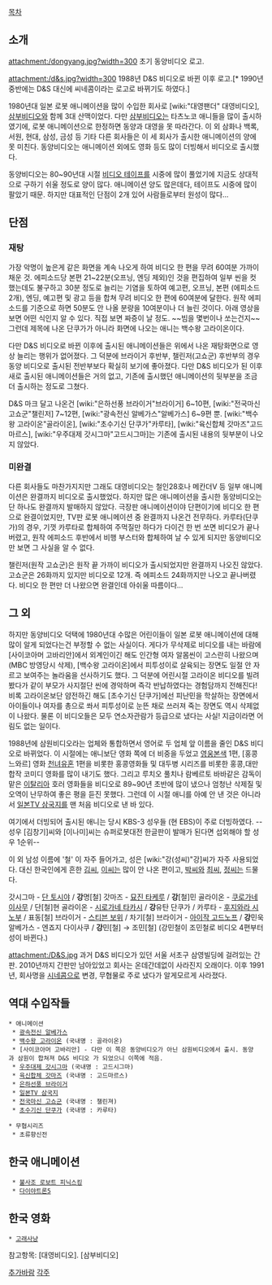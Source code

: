 [[목차]]
== 소개 ==
attachment:/dongyang.jpg?width=300
초기 동양비디오 로고.

attachment:/d&s.jpg?width=300
1988년 D&S 비디오로 바뀐 이후 로고.[* 1990년 중반에는 D&S 대신에 씨네콤이라는 로고로 바뀌기도 하였다.]

1980년대 일본 로봇 애니메이션을 많이 수입한 회사로 [wiki:"대영팬더" 대영비디오], [[삼부비디오]]와 함께 3대 산맥이었다. 다만 [[삼부비디오]]는 타츠노코 애니들을 많이 출시하였기에, 로봇 애니메이션으로 한정하면 동양과 대영을 못 따라간다. 이 외 삼화나 백록, 서원, 현대, 삼성, 금성 등 기타 다른 회사들은 이 세 회사가 출시한 애니메이션의 양에 못 미친다. 동양비디오는 애니메이션 외에도 영화 등도 많이 더빙해서 비디오로 출시했다. 

동양비디오는 80~90년대 시절 [[비디오 테이프]]를 시중에 많이 풀었기에 지금도 상대적으로 구하기 쉬울 정도로 양이 많다. 애니메이션 양도 많은데다, 테이프도 시중에 많이 팔았기 때문. 하지만 대표적인 단점이 2개 있어 사람들로부터 원성이 많다…

== 단점 ==
=== 재탕 ===
가장 악명이 높은게 같은 화면을 계속 나오게 하여 비디오 한 편을 무려 60여분 가까이 채운 것. 에피소드당 본편 21~22분(오프닝, 엔딩 제외)인 것을 편집하여 일부 씬을 컷 했는데도 불구하고 30분 정도로 늘리는 기염을 토하여 예고편, 오프닝, 본편 (에피소드 2개), 엔딩, 예고편 및 광고 등을 합쳐 무려 비디오 한 편에 60여분에 달한다. 원작 에피소드를 기준으로 하면 50분도 안 나올 분량을 10여분이나 더 늘린 것이다. {{{#0040ff '''그 덕분에 매니아들의 원성이 대단히 크다.'''}}} 아래 영상을 보면 어떤 식인지 알 수 있다.
{{{#!html
<iframe width="640" height="480" src="http://serviceapi.nmv.naver.com/flash/convertIframeTag.nhn?vid=2E4675A068F9757F44E2E77B8BF50C066627&outKey=V123d10c4c043a2a827e91fd1c84265e0b4d36dae4220a2ca2c511fd1c84265e0b4d3" frameborder="no" scrolling="no"></iframe>
}}}
직접 보면 짜증이 날 정도. ~~빔을 몇번이나 쏘는건지~~ 그런데 제목에 나온 단쿠가가 아니라 화면에 나오는 애니는 백수왕 고라이온이다.

다만 D&S 비디오로 바뀐 이후에 출시된 애니메이션들은 위에서 나온 재탕화면으로 영상 늘리는 행위가 없어졌다. 그 덕분에 브라이거 후반부, 챌린저(고쇼군) 후반부의 경우 동양 비디오로 출시된 전반부보다 확실히 보기에 좋아졌다. 다만 D&S 비디오가 된 이후 새로 출시된 애니메이션들은 거의 없고, 기존에 출시했던 애니메이션의 뒷부분을 조금 더 출시하는 정도로 그쳤다.

D&S 마크 달고 나온건 [wiki:"은하선풍 브라이거"브라이거] 6~10편, [wiki:"전국마신 고쇼군"챌린저] 7~12편, [wiki:"광속전신 알베가스"알베가스] 6~9편 뿐. [wiki:"백수왕 고라이온"골라이온], [wiki:"초수기신 단쿠가"카루타], [wiki:"육신합체 갓마즈"고드마르스], [wiki:"우주대제 갓시그마"고드시그마]는 기존에 출시된 내용의 뒷부분이 나오지 않았다.

=== 미완결 ===
다른 회사들도 마찬가지지만 그래도 대영비디오는 철인28호나 메칸더V 등 일부 애니메이션은 완결까지 비디오로 출시했었다. 하지만 많은 애니메이션을 출시한 동양비디오는 단 하나도 완결까지 발매하지 않았다. 극장판 애니메이션이야 단편이기에 비디오 한 편으로 완결이었지만, TV판 로봇 애니메이션 중 완결까지 나온건 전무하다. 카루타(단쿠가)의 경우, 기껏 카루타로 합체하여 주먹질만 하다가 다이건 한 번 쏘면 비디오가 끝나버렸고, 원작 에피소드 후반에서 비행 부스터와 합체하여 날 수 있게 되지만 동양비디오만 보면 그 사실을 알 수 없다.

챌린저(원작 고쇼군)은 원작 끝 가까이 비디오가 출시되었지만 완결까지 나오진 않았다. 고쇼군은 26화까지 있지만 비디오로 12개. 즉 에피소드 24화까지만 나오고 끝나버렸다. 비디오 한 편만 더 나왔으면 완결인데 아쉬울 따름이다...

== 그 외 ==
하지만 동양비디오 덕택에 1980년대 수많은 어린이들이 일본 로봇 애니메이션에 대해 많이 알게 되었다는건 부정할 수 없는 사실이다. 게다가 무삭제로 비디오를 내는 바람에 [사이코아머 고바리안]에서 외계인이긴 해도 인간형 여자 알몸씬이 고스란히 나왔으며(MBC 방영당시 삭제), [백수왕 고라이온]에서 피투성이로 살육되는 장면도 일절 안 자르고 보여주는 놀라움을 선사하기도 했다. 그 덕분에 어린시절 고라이온 비디오를 빌려봤다가 같이 부모가 사지절단 씬에 경악하며 즉각 반납하였다는 경험담까지 전해진다! 비록 고라이온보단 얌전하긴 해도 [초수기신 단쿠가]에선 피난민을 학살하는 장면에서 아이들이나 여자를 총으로 쏴서 피투성이로 눈뜬 채로 쓰러져 죽는 장면도 역시 삭제없이 나왔다. 물론 이 비디오들은 모두 연소자관람가 등급으로 냈다는 사실! 지금이라면 어림도 없는 일이다.

1988년에 삼원비디오라는 업체와 통합하면서 영어로 두 업체 앞 이름을 줄인 D&S 비디오로 바뀌었다. 이 시절에는 애니보단 영화 쪽에 더 비중을 두었고 [[영웅본색]] 1편, [홍콩 느와르] 영화 [[천녀유혼]] 1편을 비롯한 홍콩영화들 및 대두병 시리즈를 비롯한 홍콩,대만 합작 코미디 영화를 많이 내기도 했다. 그리고 루치오 풀치나 람베르토 바바같은 감독이 맡은 [[이탈리아]] 호러 영화들을 비디오로 89~90년 초반에 많이 냈으나 엄청난 삭제질 및 오역이 난무하여 좋은 평을 듣진 못했다. 그런데 이 시절 애니를 아예 안 낸 것은 아니라서 [[일본TV 삼국지]]를 맨 처음 비디오로 낸 바 있다.

여기에서 더빙되어 출시된 애니는 당시 KBS-3 성우들 (현 EBS)이 주로 더빙하였다. --성우 [김창기]씨와 [이나미]씨는 슈퍼로봇대전 한글판이 발매가 된다면 섭외해야 할 성우 1순위--

이 외 남성 이름에 '철' 이 자주 들어가고, 성은 [wiki:"강(성씨)"강]씨가 자주 사용되었다. 대신 한국인에게 흔한 [[김]]씨, [[이]]씨는 많이 안 나온 편이고, [[박]]씨와 [[최]]씨, [[정]]씨는 드물다.

갓시그마 - [[단 토시야]] / '''강'''명[철]
갓마즈 - [[묘진 타케루]] / '''강'''[철]민
골라이온 - [[쿠로가네 이사무]] / 단[철]현
골라이온 - [[시로가네 타카시]] / '''강'''유탄
단쿠가 / 카루타 - [[후지와라 시노부]] / 표동[철]
브라이거 - [[스티븐 보위]] / 차기[철]
브라이거 - [[아이작 고드노프]] / '''강'''민욱
알베가스 - 엔죠지 다이사쿠 / '''강'''민[철] → 조민[철] (강민철이 조민철로 비디오 4편부터 성이 바뀐다.)

attachment:/D&S.jpg
과거 D&S 비디오가 있던 서울 서초구 삼영빌딩에 걸려있는 간판. 2010년까지 간판만 남아있었고 회사는 온데간데없이 사라진지 오래이다. 이후 1991년, 회사명을 [[시네콤]]으로 변경, 무협물로 주로 냈다가 알게모르게 사라졌다.

== 역대 수입작들 ==
 * 애니메이션
  * [[광속전신 알베가스]]
  * [[백수왕 고라이온]] (국내명 : 골라이온)
  * [사이코아머 고바리안] - 다만 이 쪽은 동양비디오가 아닌 삼원비디오에서 출시. 동양과 삼원이 합쳐져 D&S 비디오 가 되었으니 이쪽에 적음.
  * [[우주대제 갓시그마]] (국내명 : 고드시그마)
  * [[육신합체 갓마즈]] (국내명 : 고드마르스)
  * [[은하선풍 브라이거]] 
  * [[일본TV 삼국지]]
  * [[전국마신 고쇼군]] (국내명 : 챌린져)
  * [[초수기신 단쿠가]] (국내명 : 카루타)

 * 무협시리즈
  * 초류향신전

== 한국 애니메이션 ==
  * [[불사조 로보트 피닉스킹]] 
  * [[다이야트론5]] 

== 한국 영화 ==
 * [[고래사냥]]

참고항목: [대영비디오]. [삼부비디오]

[[추가바람]]
[[각주]]
